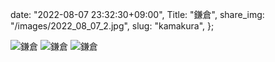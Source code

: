   date: "2022-08-07 23:32:30+09:00",
  Title: "鎌倉",
  share_img: "/images/2022_08_07_2.jpg",
  slug: "kamakura",
};

![鎌倉](/images/2022_08_07_1.jpg)
![鎌倉](/images/2022_08_07_2.jpg)
![鎌倉](/images/2022_08_07_3.jpg)
